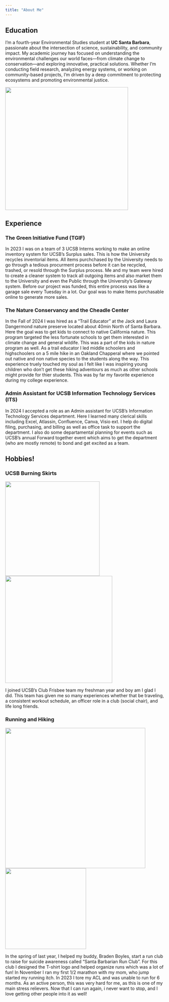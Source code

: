 ```yaml
---
title: "About Me"
---
```


## Education

I'm a fourth-year Environmental Studies student at **UC Santa Barbara**, passionate about the intersection of science, sustainability, and community impact. My academic journey has focused on understanding the environmental challenges our world faces—from climate change to conservation—and exploring innovative, practical solutions. Whether I'm conducting field research, analyzing energy systems, or working on community-based projects, I’m driven by a deep commitment to protecting ecosystems and promoting environmental justice.

![](images/DSC03630.JPG){fig-align="center" width="389"}

## Experience

### The Green Initiative Fund (TGIF)

In 2023 I was on a team of 3 UCSB Interns working to make an online inventory system for UCSB's Surplus sales. This is how the University recycles inventorial items. All items purchchased by the University needs to go through a tedious procurment process before it can be recycled, trashed, or resold through the Surplus process. Me and my team were hired to create a cleaner system to track all outgoing items and also market them to the University and even the Public through the University's Gateway system. Before our project was funded, this entire process was like a garage sale every Tuesday in a lot. Our goal was to make Items purchasable online to generate more sales.

### The Nature Conservancy and the Cheadle Center

In the Fall of 2024 I was hired as a "Trail Educator" at the Jack and Laura Dangermond nature preserve located about 40min North of Santa Barbara. Here the goal was to get kids to connect to native California nature. This program targeted the less fortunate schools to get them interested in climate change and general wildife. This was a part of the kids in nature program as well. As a trail educator I led middle schoolers and highschoolers on a 5 mile hike in an Oakland Chapperal where we pointed out native and non native species to the students along the way. This experience truely touched my soul as I felt like I was inspiring young children who don't get these hiking adventours as much as other schools might provide for thier students. This was by far my favorite experience during my college experience.

### Admin Assistant for UCSB Information Technology Services (ITS)

In 2024 I accepted a role as an Admin assistant for UCSB's Information Technology Services department. Here I learned many clerical skills including Excel, Atlassin, Confluence, Canva, Visio ext. I help do digital filing, purchasing, and billing as well as office task to support the department. I also do some departamental planning for events such as UCSB's annual Forward together event which aims to get the department (who are mostly remote) to bond and get excited as a team.

## Hobbies!

### UCSB Burning Skirts 

![](images/Fris 3.jpg){width="299"}![](images/Fris_1.JPG){width="339"}

I joined UCSB's Club Frisbee team my freshman year and boy am I glad I did. This team has given me so many experiences whether that be traveling, a consistent workout schedule, an officer role in a club (social chair), and life long friends.

### Running and Hiking

![](images/1746207670642.jpg){width="444"} ![](images/Run_1.jpg){width="256"}

In the spring of last year, I helped my buddy, Braden Boyles, start a run club to raise for suicide awareness called "Santa Barbarian Run Club". For this club I designed the T-shirt logo and helped organize runs which was a lot of fun! In November I ran my first 1/2 marathon with my mom, who jump started my running itch. In 2023 I tore my ACL and was unable to run for 6 months. As an active person, this was very hard for me, as this is one of my main stress relievers. Now that I can run again, i never want to stop, and I love getting other people into it as well!
